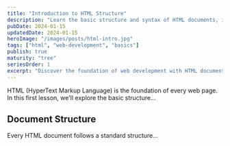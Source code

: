```yaml
---
title: "Introduction to HTML Structure"
description: "Learn the basic structure and syntax of HTML documents, including essential elements and semantic markup."
pubDate: 2024-01-15
updatedDate: 2024-01-15
heroImage: "/images/posts/html-intro.jpg"
tags: ["html", "web-development", "basics"]
publish: true
maturity: "tree"
seriesOrder: 1
excerpt: "Discover the foundation of web development with HTML document structure and essential elements."
---
```


HTML (HyperText Markup Language) is the foundation of every web page. In this first lesson, we'll explore the basic structure...

## Document Structure
Every HTML document follows a standard structure...


